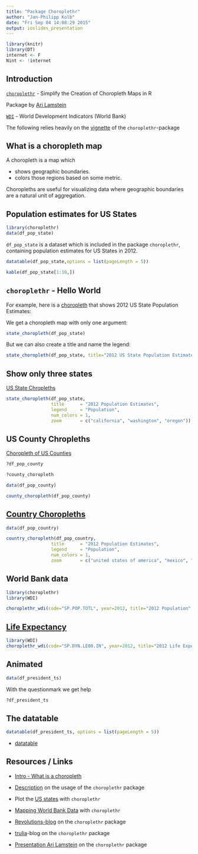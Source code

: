 ```yaml
---
title: "Package Choroplethr"
author: "Jan-Philipp Kolb"
date: "Fri Sep 04 14:08:29 2015"
output: ioslides_presentation
---
```


```r
library(knitr)
library(DT)
internet <- F
Nint <- !internet
```

## Introduction

[`choroplethr`](https://cran.r-project.org/web/packages/choroplethr/index.html) - Simplify the Creation of Choropleth Maps in R

Package by [Ari Lamstein](http://www.arilamstein.com/)

[`WDI`](https://cran.r-project.org/web/packages/WDI/index.html)
- World Development Indicators (World Bank)

The following relies heavily on the [vignette](https://cran.r-project.org/web/packages/choroplethr/index.html) of the `choroplethr`-package

## What is a choropleth map

A choropleth is a map which

- shows geographic boundaries.
- colors those regions based on some metric.

Choropleths are useful for visualizing data where geographic boundaries are a natural unit of aggregation. 

## Population estimates for US States

```r
library(choroplethr)
data(df_pop_state)
```

`df_pop_state` is a dataset which is included in the package `choroplethr`, containing population estimates for US States in 2012.

```r
datatable(df_pop_state,options = list(pageLength = 5))
```

```r
kable(df_pop_state[1:10,])
```

## `choroplethr` - Hello World

For example, here is a [choropleth](http://mirrors.softliste.de/cran/web/packages/choroplethr/vignettes/a-introduction.html) that shows 2012 US State Population Estimates:

We get a choropleth map with only one argument:

```r
state_choropleth(df_pop_state)
```


But we can also create a title and name the legend:

```r
state_choropleth(df_pop_state, title="2012 US State Population Estimates", legend="Population")
```

## Show only three states

[US State Chropleths](http://mirrors.softliste.de/cran/web/packages/choroplethr/vignettes/b-state-choropleth.html)

```r
state_choropleth(df_pop_state,
                 title      = "2012 Population Estimates",
                 legend     = "Population",
                 num_colors = 1,
                 zoom       = c("california", "washington", "oregon"))
```


## US County Chropleths

[Choropleth of US Counties](http://mirrors.softliste.de/cran/web/packages/choroplethr/vignettes/c-county-choropleth.html)

```r
?df_pop_county

?county_choropleth
```


```r
data(df_pop_county)

county_choropleth(df_pop_county)
```


## [Country Choropleths ](http://mirrors.softliste.de/cran/web/packages/choroplethr/vignettes/d-country-choropleth.html)

```r
data(df_pop_country)

country_choropleth(df_pop_country,
                 title      = "2012 Population Estimates",
                 legend     = "Population",
                 num_colors = 1,
                 zoom       = c("united states of america", "mexico", "canada"))
```



## World Bank data

```r
library(choroplethr)
library(WDI) 

choroplethr_wdi(code="SP.POP.TOTL", year=2012, title="2012 Population", num_colors=1)
```

## [Life Expectancy](http://mirrors.softliste.de/cran/web/packages/choroplethr/vignettes/f-world-bank-data.html)

```r
library(WDI) 
choroplethr_wdi(code="SP.DYN.LE00.IN", year=2012, title="2012 Life Expectancy")
```


## Animated

```r
data(df_president_ts)
```

With the questionmark we get help

```r
?df_president_ts
```


## The datatable

```r
datatable(df_president_ts, options = list(pageLength = 5))
```

- [datatable](http://www.htmlwidgets.org/showcase_datatables.html)

## Resources / Links

- [Intro - What is a choropleth](https://cran.r-project.org/web/packages/choroplethr/vignettes/a-introduction.html)

- [Description](http://radar.oreilly.com/2014/01/new-choropleth-package-in-r.html) on the usage of the `choroplethr` package

- Plot the [US states](https://cran.r-project.org/web/packages/choroplethr/vignettes/b-state-choropleth.html) with `choroplethr`

- [Mapping World Bank Data](https://cran.r-project.org/web/packages/choroplethr/vignettes/f-world-bank-data.html) with `choroplethr`

- [Revolutions-blog](http://blog.revolutionanalytics.com/2014/01/easy-data-maps-with-r-the-choroplethr-package-.html) on the `choroplethr` package

- [trulia](http://www.trulia.com/tech/2014/01/15/the-choroplethr-package-for-r/)-blog on the `choroplethr` package

- [Presentation Ari Lamstein](http://www.r-bloggers.com/slides-for-my-upcoming-talk-mapping-census-data-in-r/) on the `choroplethr` package
